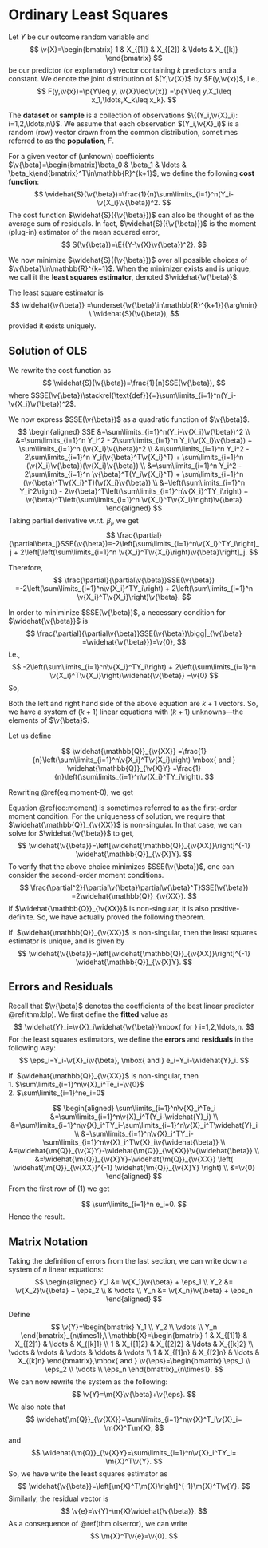 # Ordinary Least Squares
Let $Y$ be our outcome random variable and 
$$
\v{X}=\begin{bmatrix}
1 & X_{[1]} & X_{[2]} & \ldots & X_{[k]}
\end{bmatrix}
$$ 
be our predictor (or explanatory) vector containing $k$ predictors and a constant. We denote the joint distribution of $(Y,\v{X})$ by $F(y,\v{x})$, i.e.,
$$
F(y,\v{x})=\p{Y\leq y, \v{X}\leq\v{x}}
=\p{Y\leq y,X_1\leq x_1,\ldots,X_k\leq x_k}.
$$

The **dataset** or **sample** is a collection of observations $\{(Y_i,\v{X}_i): i=1,2,\ldots,n\}$. We assume that each observation
$(Y_i,\v{X}_i)$ is a random (row) vector drawn from the common distribution, sometimes referred to as the **population**, $F$.

For a given vector of (unknown) coefficients 
$\v{\beta}=\begin{bmatrix}\beta_0 & \beta_1 & \ldots & \beta_k\end{bmatrix}^T\in\mathbb{R}^{k+1}$, we define the following **cost function**:
$$
\widehat{S}(\v{\beta})=\frac{1}{n}\sum\limits_{i=1}^n(Y_i-\v{X_i}\v{\beta})^2.
$$
The cost function $\widehat{S}({\v{\beta}})$ can also be thought of as the average sum of residuals. In fact, $\widehat{S}({\v{\beta}})$ is the moment (plug-in) estimator of the mean squared error, 
$$
S(\v{\beta})=\E{(Y-\v{X}\v{\beta})^2}.
$$

We now minimize $\widehat{S}({\v{\beta}})$ over all possible choices of
$\v{\beta}\in\mathbb{R}^{k+1}$. When the minimizer exists and is unique, we call it the **least squares estimator**, denoted $\widehat{\v{\beta}}$. 

:::{.definition name="(Ordinary) Least Squares Estimator"}
The least square estimator is $$
\widehat{\v{\beta}}
=\underset{\v{\beta}\in\mathbb{R}^{k+1}}{\arg\min} \ \widehat{S}(\v{\beta}),
$$
provided it exists uniquely.
:::

## Solution of OLS
We rewrite the cost function as
$$
\widehat{S}(\v{\beta})=\frac{1}{n}SSE(\v{\beta}),
$$
where 
$SSE(\v{\beta})\stackrel{\text{def}}{=}\sum\limits_{i=1}^n(Y_i-\v{X_i}\v{\beta})^2$.

We now express $SSE(\v{\beta})$ as a quadratic function of $\v{\beta}$.
$$
\begin{aligned}
SSE &=\sum\limits_{i=1}^n(Y_i-\v{X_i}\v{\beta})^2 \\
&=\sum\limits_{i=1}^n Y_i^2 
  - 2\sum\limits_{i=1}^n Y_i(\v{X_i}\v{\beta})
  + \sum\limits_{i=1}^n (\v{X_i}\v{\beta})^2 \\
&=\sum\limits_{i=1}^n Y_i^2 
  - 2\sum\limits_{i=1}^n Y_i(\v{\beta}^T\v{X_i}^T)
  + \sum\limits_{i=1}^n (\v{X_i}\v{\beta})(\v{X_i}\v{\beta}) \\
&=\sum\limits_{i=1}^n Y_i^2 
  - 2\sum\limits_{i=1}^n \v{\beta}^T(Y_i\v{X_i}^T)
  + \sum\limits_{i=1}^n (\v{\beta}^T\v{X_i}^T)(\v{X_i}\v{\beta}) \\
&=\left(\sum\limits_{i=1}^n Y_i^2\right) 
  - 2\v{\beta}^T\left(\sum\limits_{i=1}^n\v{X_i}^TY_i\right)
  + \v{\beta}^T\left(\sum\limits_{i=1}^n \v{X_i}^T\v{X_i}\right)\v{\beta}
\end{aligned}
$$
Taking partial derivative w.r.t. $\beta_j$, we get
$$
\frac{\partial}{\partial\beta_j}SSE(\v{\beta})=-2\left[\sum\limits_{i=1}^n\v{X_i}^TY_i\right]_j 
+ 2\left[\left(\sum\limits_{i=1}^n  \v{X_i}^T\v{X_i}\right)\v{\beta}\right]_j.
$$

Therefore,
$$
\frac{\partial}{\partial\v{\beta}}SSE(\v{\beta})
=-2\left(\sum\limits_{i=1}^n\v{X_i}^TY_i\right) 
+ 2\left(\sum\limits_{i=1}^n  \v{X_i}^T\v{X_i}\right)\v{\beta}.
$$

In order to miniminize $SSE(\v{\beta})$, a necessary condition for $\widehat{\v{\beta}}$ is
$$
\frac{\partial}{\partial\v{\beta}}SSE(\v{\beta})\bigg|_{\v{\beta}
=\widehat{\v{\beta}}}=\v{0},
$$
i.e.,
$$
-2\left(\sum\limits_{i=1}^n\v{X_i}^TY_i\right) 
+ 2\left(\sum\limits_{i=1}^n  \v{X_i}^T\v{X_i}\right)\widehat{\v{\beta}}
=\v{0}
$$
So,
\begin{equation}
\left(\sum\limits_{i=1}^n\v{X_i}^TY_i\right)
=\left(\sum\limits_{i=1}^n  \v{X_i}^T\v{X_i}\right)\widehat{\v{\beta}}
(\#eq:moment-0)
\end{equation}

Both the left and right hand side of the above equation are $k+1$ vectors. So, we have a system of $(k+1)$ linear equations with $(k+1)$ unknowns---the elements of $\v{\beta}$. 

Let us define

$$
\widehat{\mathbb{Q}}_{\v{XX}}
=\frac{1}{n}\left(\sum\limits_{i=1}^n\v{X_i}^T\v{X_i}\right)
\mbox{ and }
\widehat{\mathbb{Q}}_{\v{X}Y}
=\frac{1}{n}\left(\sum\limits_{i=1}^n\v{X_i}^TY_i\right).
$$

Rewriting \@ref(eq:moment-0), we get
\begin{equation}
\widehat{\mathbb{Q}}_{\v{X}Y}=\widehat{\mathbb{Q}}_{\v{XX}}
\widehat{\v{\beta}}.
(\#eq:moment)
\end{equation}

Equation \@ref(eq:moment) is sometimes referred to as the first-order moment condition. For the uniqueness of solution, we require that
$\widehat{\mathbb{Q}}_{\v{XX}}$ is non-singular. In that case, we can solve for $\widehat{\v{\beta}}$ to get,
$$
\widehat{\v{\beta}}=\left[\widehat{\mathbb{Q}}_{\v{XX}}\right]^{-1}
\widehat{\mathbb{Q}}_{\v{X}Y}.
$$
To verify that the above choice minimizes $SSE(\v{\beta})$,
one can consider the second-order moment conditions.
$$
\frac{\partial^2}{\partial\v{\beta}\partial\v{\beta}^T}SSE(\v{\beta})
=2\widehat{\mathbb{Q}}_{\v{XX}}.
$$
If $\widehat{\mathbb{Q}}_{\v{XX}}$ is non-singular, it is also positive-definite. So, we have actually proved the following theorem.

:::{.theorem}
If \ $\widehat{\mathbb{Q}}_{\v{XX}}$ is non-singular, then the
least squares estimator is unique, and is given by
$$
\widehat{\v{\beta}}=\left[\widehat{\mathbb{Q}}_{\v{XX}}\right]^{-1}
\widehat{\mathbb{Q}}_{\v{X}Y}.
$$
:::


## Errors and Residuals
Recall that $\v{\beta}$ denotes the coefficients of the best linear predictor \@ref(thm:blp). We first define the **fitted** value as
$$
\widehat{Y}_i=\v{X}_i\widehat{\v{\beta}}\mbox{ for }
i=1,2,\ldots,n.
$$
For the least squares estimators, we define the **errors** and **residuals** in the following way:
$$
\eps_i=Y_i-\v{X}_i\v{\beta}, \mbox{ and } 
e_i=Y_i-\widehat{Y}_i.
$$

:::{.theorem #olserror name="Least Squares Error"}
If \ $\widehat{\mathbb{Q}}_{\v{XX}}$ is non-singular, then  
1. $\sum\limits_{i=1}^n\v{X}_i^Te_i=\v{0}$  
2. $\sum\limits_{i=1}^ne_i=0$
:::

:::{.proof}
$$
\begin{aligned}
\sum\limits_{i=1}^n\v{X}_i^Te_i 
&=\sum\limits_{i=1}^n\v{X}_i^T(Y_i-\widehat{Y}_i) \\
&=\sum\limits_{i=1}^n\v{X}_i^TY_i-\sum\limits_{i=1}^n\v{X}_i^T\widehat{Y}_i \\
&=\sum\limits_{i=1}^n\v{X}_i^TY_i-\sum\limits_{i=1}^n\v{X}_i^T\v{X}_i\v{\widehat{\beta}} \\
&=\widehat{\m{Q}}_{\v{X}Y}-\widehat{\m{Q}}_{\v{XX}}\v{\widehat{\beta}} \\
&=\widehat{\m{Q}}_{\v{X}Y}-\widehat{\m{Q}}_{\v{XX}}
\left( \widehat{\m{Q}}_{\v{XX}}^{-1} \widehat{\m{Q}}_{\v{X}Y} \right) \\
&=\v{0}
\end{aligned}
$$
From the first row of (1) we get

$$
\sum\limits_{i=1}^n e_i=0.
$$
Hence the result.
:::


## Matrix Notation
Taking the definition of errors from the last section, we can write down a system of $n$ linear equations:
$$
\begin{aligned}
Y_1 &= \v{X_1}\v{\beta} + \eps_1 \\
Y_2 &= \v{X_2}\v{\beta} + \eps_2 \\
& \vdots \\
Y_n &= \v{X_n}\v{\beta} + \eps_n
\end{aligned}
$$

Define 
$$
\v{Y}=\begin{bmatrix}
Y_1 \\
Y_2 \\
\vdots \\
Y_n
\end{bmatrix}_{n\times1},\ 
\mathbb{X}=\begin{bmatrix}
1 & X_{[1]1} & X_{[2]1} & \ldots & X_{[k]1} \\
1 & X_{[1]2} & X_{[2]2} & \ldots & X_{[k]2} \\
\vdots & \vdots & \vdots & \ddots & \vdots \\
1 & X_{[1]n} & X_{[2]n} & \ldots & X_{[k]n}
\end{bmatrix},\mbox{ and }
\v{\eps}=\begin{bmatrix}
\eps_1 \\
\eps_2 \\
\vdots \\
\eps_n
\end{bmatrix}_{n\times1}.
$$
We can now rewrite the system as the following:
$$
\v{Y}=\m{X}\v{\beta}+\v{\eps}.
$$
We also note that
$$
\widehat{\m{Q}}_{\v{XX}}=\sum\limits_{i=1}^n\v{X}^T_i\v{X}_i=
\m{X}^T\m{X},
$$
and
$$
\widehat{\m{Q}}_{\v{X}Y}=\sum\limits_{i=1}^n\v{X}_i^TY_i=
\m{X}^T\v{Y}.
$$
So, we have write the least squares estimator as
$$
\widehat{\v{\beta}}=\left[\m{X}^T\m{X}\right]^{-1}\m{X}^T\v{Y}.
$$
Similarly, the residual vector is
$$
\v{e}=\v{Y}-\m{X}\widehat{\v{\beta}}.
$$
As a consequence of \@ref(thm:olserror), we can write
$$
\m{X}^T\v{e}=\v{0}.
$$
